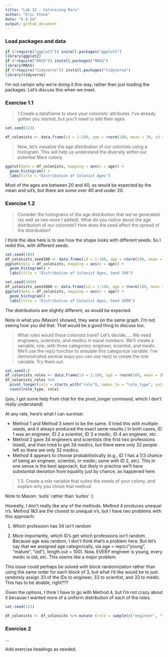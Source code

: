 ```yaml
---
title: "Lab 12 - Colonizing Mars"
author: "Eric Stone"
date: "6.4.24"
output: github_document
---
```


### Load packages and data

```r
if (!require("ggplot2")) install.packages("ggplot2")
library(ggplot2)
if (!require("MASS")) install.packages("MASS")
library(MASS)
if (!require("tidyverse")) install.packages("tidyverse")
library(tidyverse)
```

I'm not certain why we're doing it this way, rather than just loading the packages. Let's discuss this when we meet.

### Exercise 1.1

> 1.Create a dataframe to store your colonists’ attributes. I’ve already gotten you started, but you’ll need to add their ages.

```r
set.seed(123)
```

```r
df_colonists <- data.frame(id = 1:100, age = rnorm(100, mean = 30, sd = 5))
```

> Now, let’s visualize the age distribution of our colonists using a histogram. This will help us understand the diversity within our potential Mars colony.

```r
ggplot(data = df_colonists, mapping = aes(x = age)) +
  geom_histogram() +
  labs(title = "Distribution of Colonist Ages")
```

Most of the ages are between 20 and 40, as would be expected by the mean and sd's, but there are some over 40 and under 20.


### Exercise 1.2

> Consider the histograms of the age distribution that we’ve generated (as well as two more I added). What do you notice about the age distribution of our colonists? How does the seed affect the spread of the distribution?

I think the idea here is to see how the shape looks with different seeds.  So I redid this, with different seeds. 

```r
set.seed(100)
df_colonists_seed100 <- data.frame(id = 1:100, age = rnorm(100, mean = 30, sd = 5))
ggplot(data = df_colonists, mapping = aes(x = age)) +
  geom_histogram() +
  labs(title = "Distribution of Colonist Ages, Seed 100")
```

```r
set.seed(1000)
df_colonists_seed1000 <- data.frame(id = 1:100, age = rnorm(100, mean = 30, sd = 5))
ggplot(data = df_colonists, mapping = aes(x = age)) +
  geom_histogram() +
  labs(title = "Distribution of Colonist Ages, Seed 1000")
```

The distributions are slightly different, as would be expected. 

Note in what you (Mason) showed, they were on the same graph. I'm not seeing how you did that. That would be a good thing to discuss too.


> What roles would these colonists have? Let’s decide….. We need engineers, scientists, and medics in equal numbers. We’ll create a variable, role, with three categories: engineer, scientist, and medic. We’ll use the rep() function to simulate this categorical variable. I’ve demonstrated several ways you can use rep() to create the role variable. Try them out.

```r
set.seed(1)
df_colonists_roles <- data.frame(id = 1:100, age = rnorm(100, mean = 30, sd = 5), role1 = rep(c("engineer", "scientist", "medic"), length.out = 100), role2 = rep(c("engineer", "scientist", "medic"), each = 34, length.out = 100), role3 = rep(c("engineer", "scientist", "medic"), times = c(33, 33, 33), length.out = 100), role4 = sample(c("engineer", "scientist", "medic"), replace = TRUE, size = 100, prob = c(1,1,1)) ) 
df_colonists_roles %>%
  pivot_longer(cols = starts_with("role"), names_to = "role_type", values_to = "role") %>%
  count(role_type, role)
```

(yes, I got some help from chat for the pivot_longer command, which I don't really understand)

At any rate, here's what I can surmise:

* Method 1 and Method 3 seem to be the same. (I tried this with multiple seeds, and it always produced the exact same results.) In both cases, ID 1 was an engineer, ID 2 a scientist, ID 3 a medic, ID 4 an engineer, etc.
* Method 2 gave 34 engineers and scientists (the first two professions listed), and then tried to get 34 medics, but there were only 32 people left so there are only 32 medics.
* Method 4 appears to choose probabilistically (e.g., ID 1 has a 1/3 chance of being an engineer, scientist, or medic; same with ID 2, etc). This in one sense is the best approach, but likely in practice we'll have substantial deviation from equality just by chance, as happened here.

> 1.3. Create a role variable that suites the needs of your colony, and explain why you chose that method.

Note to Mason:  'suits' rather than 'suites' :)

Honestly, I don't really like any of the methods.  Method 4 produces unequal n's.  Method 1&3 are the closest to unequal n's, but I have two problems with this approach:

1) Which profession has 34 isn't random

2) More importantly, which ID's get which professions isn't random. Because age was random, I don't think that's a problem here. But let's say that we assigned age categorically, via age = rep(c("young", "mature", "old"), length.out = 100).  Now, EVERY engineer is young, every medic is old, etc. This seems like a major problem.  

This issue could perhaps be solved with block randomization rather than using the same order for each block of 3, but what I'd like would be to just randomly assign 33 of the IDs to engineer, 33 to scientist, and 33 to medic. This has to be doable, right???

Given the options, I think I have to go with Method 4, but I'm not crazy about it because I wanted more of a uniform distribution of each of the roles.


```r
set.seed(123)
```

```r
df_colonists <- df_colonists %>% mutate (role = sample(c("engineer", "scientist", "medic"), replace = TRUE, size = 100, prob = c(1,1,1)) )
```



### Exercise 2

...

Add exercise headings as needed.
